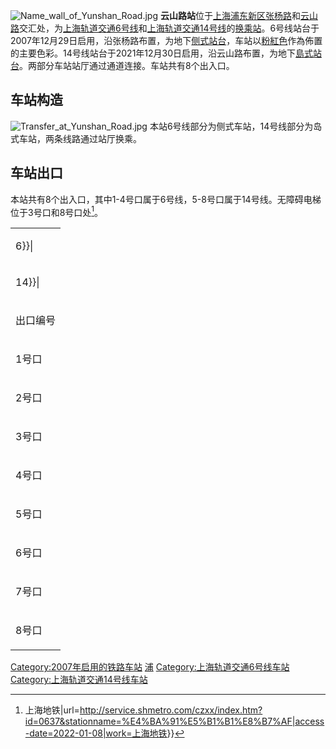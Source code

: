 {{noteTA 
|G1 =Railway}}
{{Infobox station
| name = 云山路
| eng_name = Yunshan Road
| symbol_right = 
| linecolour = {{上海地铁颜色|6|yes}}
| linecolour2 = {{上海地铁颜色|14|yes}}
| image = Yunshan Road Station Line 6 Platform.jpg
| caption = 云山路站6号线往东方体育中心站方向站台
| other_name = 
| country = {{PRC}}
| borough = [[上海市|上海市]][[浦东新区|浦东新区]][[洋泾街道|洋泾街道]]
| address = [[张杨北路|张杨北路]]与[[云山路|云山路]]交叉口
| coordinates = {{coord|31|15|9|N|121|34|4|E|type:railwaystation}}
| elevation = 
| owned = [[上海申通地铁集团|上海申通地铁集团]]
| operator = [[上海地铁|上海地铁]]
| lines = {{上海地铁线路名|6|SL}}<br/>{{上海地铁线路名|14|SL}}
| distance = 
| platform = {{上海地铁线路名|6|S}}：2個[[側式月台|側式月台]]<br/>{{上海地铁线路名|14|S}}：1個[[島式月台|島式月台]]
| tracks = 4条
| bus_routes = 554、630、790、1052等公交线路
| bus_stands = 
| connections = 
| structure = 地下车站
| hall = 地下站厅
| depth = 
| levels = 
| interchange = 通道换乘
| exits = 8个
| architect = 
| architectural_style = 
| colour = 
| type = 
| status = 运营中
| code = 
| classification = 
| website = 
| built = 
| opened = {{上海地铁线路名|6|S}}：{{Start date|2007|12|29|df=y}}<br/>{{上海地铁线路名|14|S}}：{{Start date|2021|12|30|df=y}}
| pass_year = 
| passengers = 
| pass_system = 
| pass_rank = 
| mpassengers = 
| trains = 
| station_hours = 
| hours = 
|first = {{collapsible list
 |title = 　
 |
{{上海地铁线路名|6|S}}
:往{{上海地铁起讫站|6|L}}：6:08
:往{{上海地铁起讫站|6|R}}：5:56
{{上海地铁线路名|14|S}}
:往{{站|封浜||地铁}}：5:43
:往{{站|桂桥路}}：6:24
}}
|last = {{collapsible list
 |title = 　
 |
{{上海地铁线路名|6|S}}
:往{{上海地铁起讫站|6|L}}：23:08
:往{{上海地铁起讫站|6|R}}：22:56
{{上海地铁线路名|14|S}}
:往{{站|封浜||地铁}}：22:43
:往{{站|桂桥路}}：23:23
}}
| adjacent = {{adjacent stations|system=上海地铁
|line1=6|left1=金桥路|right1=德平路
|line2=14|left2=歇浦路|right2=蓝天路}}
}}
[[File:Name_wall_of_Yunshan_Road.jpg|thumb]]
'''云山路站'''位于[[上海|上海]][[浦东新区|浦东新区]][[张杨路|张杨路]]和[[云山路|云山路]]交汇处，为[[上海轨道交通6号线|上海轨道交通6号线]]和[[上海轨道交通14号线|上海轨道交通14号线]]的[[换乘站|换乘站]]。6号线站台于2007年12月29日启用，沿张杨路布置，为地下[[侧式站台|侧式站台]]，车站以[[粉紅色|粉紅色]]作為佈置的主要色彩。14号线站台于2021年12月30日启用，沿云山路布置，为地下[[島式站台|島式站台]]。两部分车站站厅通过通道连接。车站共有8个出入口。

== 车站构造 ==
[[File:Transfer_at_Yunshan_Road.jpg|thumb]]
本站6号线部分为侧式车站，14号线部分为岛式车站，两条线路通过站厅换乘。

{{车站构造
|floor1=地面层|content1=出入口
|floor2=地下一层|label2={{上海地铁路线标志|6|blink}}号线站厅|content2=1-4出入口、票务服务、自动售票机、人工服务台
|l4={{上海地铁路线标志|6|blink}}号线站台
|floor3=地下二层|label3={{上海地铁路线标志|14|blink}}号线站厅|content3=5-8出入口、票务服务、自动售票机、人工服务台
|span3=2|content4=
{{站台配置
|system=上海地铁
|g1=p|p1=侧下|d1=右
|g2=tl|l2=6|d2=东方体育中心|n2=德平路
|g3=tr|l3=6|d3=港城路|n3=金桥路
|g4=p|p4=侧上|d4=右
}}
|floor5=地下三层
|l5={{上海地铁路线标志|14|blink}}号线站台
|content5={{站台配置
|system=上海地铁
|g1=tl|l1=14|d1=封浜|n1=歇浦路
|g2=p|p2=岛|d2=左
|g3=tr|l3=14|d3=桂桥路|n3=蓝天路
}}
}}

== 车站出口 ==
本站共有8个出入口，其中1-4号口属于6号线，5-8号口属于14号线。无障碍电梯位于3号口和8号口处<ref>{{Cite web|title=车站信息{{!}}上海地铁|url=http://service.shmetro.com/czxx/index.htm?id=0637&stationname=%E4%BA%91%E5%B1%B1%E8%B7%AF|access-date=2022-01-08|work=上海地铁}}</ref>。
{| class="wikitable"
|colspan=3 style=background-color:#{{上海地铁颜色|6}}|
|-
|colspan=3 style=background-color:#{{上海地铁颜色|14}}|
|-
! 出口编号 !! 建议前往目的地 !! 照片
|-
| 1号口 || [[张杨路|张杨路]]，[[金口路_(上海)|金口路]] || 
|-
| 2号口 || 张杨路，[[云山路|云山路]] || 
|-
| 3号口 || 张杨路，云山路 || 
|-
| 4号口 || 张杨路，金口路 || 
|-
| 5号口 || 张杨路，云山路 || 
|-
| 6号口 || 张杨路，云山路 || 
|-
| 7号口 || 云山路，博山东路 || 
|-
| 8号口 || 云山路，博山东路 || 
|}

{{commonscat|Yunshan Road Station}}
{{上海轨道交通6号线车站}}
{{上海轨道交通14号线车站}}

[[Category:2007年启用的铁路车站|Category:2007年启用的铁路车站]]
[[Category:以街道命名的上海軌道交通車站|浦]]
[[Category:上海轨道交通6号线车站|Category:上海轨道交通6号线车站]]
[[Category:上海轨道交通14号线车站|Category:上海轨道交通14号线车站]]